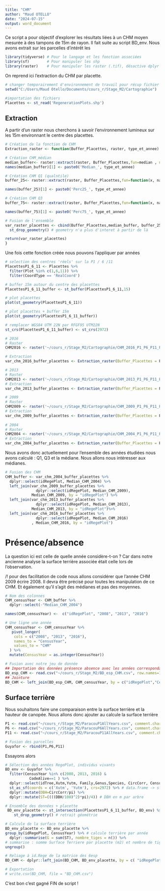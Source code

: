 ```yaml
---
title: "CHM"
author: "Maud OTELLO"
date: "2024-07-15"
output: word_document
---
```

Ce script a pour objectif d'explorer les résultats liées à un CHM moyen mesurée à des tampons de 15m de rayon. Il fait suite au script BD_env. Nous avons extrait sur les parcelles d'intérêt les

```r
library(tidyverse) # Pour le langage et les fonction associées
library(sf)        # Pour manipuler les shp
library(raster)    # Pour manipuler les raster (.tif), désactive dplyr
```

On reprend ici l'extraction du CHM par placette. 

```r
# changer temporairement d'environnement de travail pour récup fichier
setwd("C:/Users/Maud Otello/Documents/cours_r/Stage_M2/Cartographie")

#importation des fichiers
Placettes <- st_read('RegenerationPlots.shp')
```

## Extraction

A partir d'un raster nous cherchons à savoir l'environnement lumineux sur les 15m environnant le centre des placettes.

```r
# Création de la fonction de CHM
Extraction_raster <- function(Buffer_Placettes, raster, type_et_annee) {

# Création CHM_médian
median_buffer<- raster::extract(raster, Buffer_Placettes,fun=median , na.rm=T) %>% as.data.frame() 
names(median_buffer)[1] <- paste0('Median_', type_et_annee)

# Création CHM Q1 (qualntile)
buffer_25<- raster::extract(raster, Buffer_Placettes,fun=function(x, na.rm){quantile(x, .25, na.rm=T)} )%>% as.data.frame()  

names(buffer_25)[1] <- paste0('Perc25_', type_et_annee)

# Création CHM Q3
buffer_75<- raster::extract(raster, Buffer_Placettes,fun=function(x, na.rm){quantile(x, .75, na.rm=T)} )%>% as.data.frame() 

names(buffer_75)[1] <- paste0('Perc75_', type_et_annee)

# Fusion de l'ensemble
var_raster_placettes <- cbind(Buffer_Placettes,median_buffer, buffer_25 , buffer_75) %>%# tout est dans le bon ordre : cbind
  st_drop_geometry() # geometry n'a plus d'interet à partir de là

return(var_raster_placettes)
}
```

Une fois cette fonction créée nous pouvons l'appliquer par années

```r
# selection des centres 'réels' sur la P1 / 6 /11
PlacettesP1_6_11 <- Placettes %>%
  filter(Plot %in% c(1,6,11)) %>% 
  filter(CoordType == 'RealCoord') 

# buffer 15m autour du centre des placettes
PlacettesP1_6_11_buffer <- st_buffer(PlacettesP1_6_11,15) 

# plot placettes
plot(st_geometry(PlacettesP1_6_11)) 

# plot placettes + buffer 15m
plot(st_geometry(PlacettesP1_6_11_buffer)) 

# remplacer WGS84 UTM 22N par RFGF95 UTM22N 
st_crs(PlacettesP1_6_11_buffer) <- st_crs(2972) 

# 2016
# Raster
CHM2016 <- raster('~/cours_r/Stage_M2/Cartographie/CHM_2016_P1_P6_P11_Paracou_RFGF95UTM22N.tif')

# Extraction 
var_chm_2016_buffer_placettes <- Extraction_raster(Buffer_Placettes = PlacettesP1_6_11_buffer, raster = CHM2016, type_et_annee = 'CHM_2016')

# 2013
# Raster
CHM2013 <- raster('~/cours_r/Stage_M2/Cartographie/CHM_2013_P1_P6_P11_Paracou_RFGF95UTM22N.tif')
# Extraction
var_chm_2013_buffer_placettes <- Extraction_raster(Buffer_Placettes = PlacettesP1_6_11_buffer, raster = CHM2013, type_et_annee = 'CHM_2013')

# 2009
# Raster
CHM2009 <- raster('~/cours_r/Stage_M2/Cartographie/CHM_2009_P1_P6_P11_Paracou_RFGF95UTM22N.tif')
# Extraction
var_chm_2009_buffer_placettes <- Extraction_raster(Buffer_Placettes = PlacettesP1_6_11_buffer, raster = CHM2009, type_et_annee = 'CHM_2009')
  
# 2004
# Raster
CHM2004 <- raster('~/cours_r/Stage_M2/Cartographie/CHM_2004_P1_P6_P11_Paracou_RFGF95UTM22N.tif')
# Extraction 
var_chm_2004_buffer_placettes <- Extraction_raster(Buffer_Placettes = PlacettesP1_6_11_buffer, raster = CHM2004, type_et_annee = 'CHM_2004')
```

Nous avons donc actuellement pour l'ensemble des années étudiées nous avons calculé : Q1, Q3 et la médiane. Nous allons nous intéresser aux médianes.

```r
# Fusion des CHM
CHM_buffer <- var_chm_2004_buffer_placettes %>%
  dplyr::select(idRegePlot, Median_CHM_2004) %>%
  left_join(var_chm_2009_buffer_placettes %>%
              dplyr::select(idRegePlot, Median_CHM_2009),
            Median_CHM_2009, by = "idRegePlot") %>%
  left_join(var_chm_2013_buffer_placettes %>%
              dplyr::select(idRegePlot, Median_CHM_2013),
            Median_CHM_2013, by = "idRegePlot")%>%
  left_join(var_chm_2016_buffer_placettes %>%
              dplyr::select(idRegePlot, Median_CHM_2016)
            , Median_CHM_2016, by = "idRegePlot")
```

# Présence/absence
La question ici est celle de quelle année considère-t-on ? Car dans notre ancienne analyse la surface terrière associée était celle lors de l'observation.

/!\ pour des facilitation de code nous allons considérer que l'année CHM 2009 écrire 2008. Il devra être précisé pour toutes les manipulation de ce CHM. Et également qu'il s'agit des médianes et pas des moyennes.
```r
# Nom des colonnes
CHM_censusYear <- CHM_buffer %>%
  dplyr::select(-"Median_CHM_2004")

names(CHM_censusYear) <-  c("idRegePlot", "2008", "2013", "2016")

# Une ligne une année
CHM_censusYear <- CHM_censusYear %>%
   pivot_longer(
    cols = c("2008", "2013", "2016"),
    names_to = "CensusYear",
    values_to = "CHM"
  ) %>%
  mutate(CensusYear = as.integer(CensusYear))

# Fusion avec notre jeu de donnée
## Importation des données présence absence avec les années correspondantes
BD_esp_CHM <- read.csv("~/cours_r/Stage_M2/BD_esp_CHM.csv", row.names=1)
## Jointure
BD_CHM <- left_join(BD_esp_CHM, CHM_censusYear, by = c("idRegePlot","CensusYear"))
```

## Surface terrière
Nous souhaitons faire une comparaison entre la surface terrière et la hauteur de canopée. Nous allons donc ajouter au calcule la surface terrière

```r
P1 <- read.csv("~/cours_r/Stage_M2/ParacouP1AllYears.csv", comment.char="#")
P6 <- read.csv("~/cours_r/Stage_M2/ParacouP6AllYears.csv", comment.char="#")
P11 <- read.csv("~/cours_r/Stage_M2/ParacouP11AllYears.csv", comment.char="#")

# Fusion des parcelles
Guyafor <- rbind(P1,P6,P11)
```

Essayons alors
```r
# Sélection des années RegePlot, individus vivants
BD_env <- Guyafor %>%
  filter(CensusYear %in% c(2008, 2013, 2016) &
           CodeAlive==1 ) %>%
  dplyr::select(idTree,Xutm,Yutm, Family,Genus,Species, CircCorr, CensusYear) %>% #drop columns
  st_as_sf(coords = c('Xutm', 'Yutm'), crs=2972) %>% # data.frame -> sf object 'POINT' avec crs RFGF95 UTM 22N
  dplyr::mutate(DBH=CircCorr/pi) %>%
  dplyr::mutate(ST=((((DBH/100)^2)*pi)/4)) # DBH en m par arbre

# Ensemble des données + placette
 BD_env_placette <- st_intersection(PlacettesP1_6_11_buffer, BD_env) %>% 
    st_drop_geometry() # retrait géométrie

# Calcule de la surface terrière
BD_env_placette <- BD_env_placette %>%
group_by(idRegePlot, CensusYear) %>% # calcule terrière par année
  dplyr::summarise(G = sum(ST), nombre_tiges = n()) %>%
# summarise : somme Surface Terriere par placette (m2) et nombre de tiges dans le buffer de 15m
ungroup()

# Reliage à id.Rege de la matrice des 6esp
BD_CHM <- dplyr::left_join(BD_CHM, BD_env_placette, by = c( "idRegePlot", "CensusYear"))

# Exportation
# write.csv(BD_CHM, file = "BD_CHM.csv")
```

C'est bon c'est gagné
FIN de script ! 
